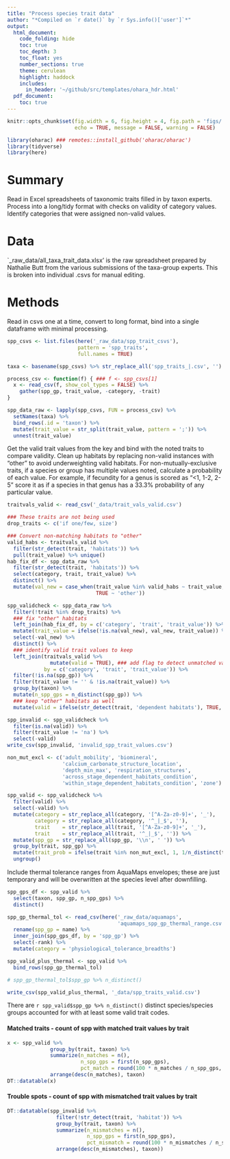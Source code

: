 ```yaml
---
title: "Process species trait data"
author: "*Compiled on `r date()` by `r Sys.info()['user']`*"
output: 
  html_document:
    code_folding: hide
    toc: true
    toc_depth: 3
    toc_float: yes
    number_sections: true
    theme: cerulean
    highlight: haddock
    includes: 
      in_header: '~/github/src/templates/ohara_hdr.html'
  pdf_document:
    toc: true
---
```


``` r

knitr::opts_chunk$set(fig.width = 6, fig.height = 4, fig.path = 'figs/',
                      echo = TRUE, message = FALSE, warning = FALSE)

library(oharac) ### remotes::install_github('oharac/oharac')
library(tidyverse)
library(here)

```

# Summary

Read in Excel spreadsheets of taxonomic traits filled in by taxon experts.  Process into a long/tidy format with checks on validity of category values.  Identify categories that were assigned non-valid values.

# Data

`_raw_data/all_taxa_trait_data.xlsx' is the raw spreadsheet prepared by Nathalie Butt from the various submissions of the taxa-group experts.  This is broken into individual .csvs for manual editing.

# Methods

Read in csvs one at a time, convert to long format, bind into a single dataframe with minimal processing.

``` r

spp_csvs <- list.files(here('_raw_data/spp_trait_csvs'), 
                       pattern = 'spp_traits',
                       full.names = TRUE)

taxa <- basename(spp_csvs) %>% str_replace_all('spp_traits_|.csv', '')

process_csv <- function(f) { ### f <- spp_csvs[1]
  x <- read_csv(f, show_col_types = FALSE) %>%
    gather(spp_gp, trait_value, -category, -trait)
}

spp_data_raw <- lapply(spp_csvs, FUN = process_csv) %>%
  setNames(taxa) %>%
  bind_rows(.id = 'taxon') %>%
  mutate(trait_value = str_split(trait_value, pattern = ';')) %>%
  unnest(trait_value)

```

Get the valid trait values from the key and bind with the noted traits to compare validity.  Clean up habitats by replacing non-valid instances with "other" to avoid underweighting valid habitats.  For non-mutually-exclusive traits, if a species or group has multiple values noted, calculate a probability of each value.  For example, if fecundity for a genus is scored as "<1, 1-2, 2-5" score it as if a species in that genus has a 33.3% probability of any particular value.

``` r

traitvals_valid <- read_csv('_data/trait_vals_valid.csv')

### These traits are not being used
drop_traits <- c('if one/few, size')

### Convert non-matching habitats to "other"
valid_habs <- traitvals_valid %>%
  filter(str_detect(trait, 'habitats')) %>%
  pull(trait_value) %>% unique()
hab_fix_df <- spp_data_raw %>%
  filter(str_detect(trait, 'habitats')) %>%
  select(category, trait, trait_value) %>%
  distinct() %>%
  mutate(val_new = case_when(trait_value %in% valid_habs ~ trait_value,
                             TRUE ~ 'other'))

spp_validcheck <- spp_data_raw %>%
  filter(!trait %in% drop_traits) %>%
  ### fix "other" habitats
  left_join(hab_fix_df, by = c('category', 'trait', 'trait_value')) %>%
  mutate(trait_value = ifelse(!is.na(val_new), val_new, trait_value)) %>%
  select(-val_new) %>%
  distinct() %>%
  ### identify valid trait values to keep
  left_join(traitvals_valid %>% 
              mutate(valid = TRUE), ### add flag to detect unmatched values
            by = c('category', 'trait', 'trait_value')) %>%
  filter(!is.na(spp_gp)) %>%
  filter(trait_value != '' & !is.na(trait_value)) %>%
  group_by(taxon) %>%
  mutate(n_spp_gps = n_distinct(spp_gp)) %>%
  ### keep "other" habitats as well
  mutate(valid = ifelse(str_detect(trait, 'dependent habitats'), TRUE, valid))

spp_invalid <- spp_validcheck %>%
  filter(is.na(valid)) %>%
  filter(trait_value != 'na') %>%
  select(-valid)
write_csv(spp_invalid, 'invalid_spp_trait_values.csv')

non_mut_excl <- c('adult_mobility', 'biomineral', 
                  'calcium_carbonate_structure_location', 
                  'depth_min_max', 'respiration_structures', 
                  'across_stage_dependent_habitats_condition', 
                  'within_stage_dependent_habitats_condition', 'zone')

spp_valid <- spp_validcheck %>%
  filter(valid) %>%
  select(-valid) %>%
  mutate(category = str_replace_all(category, '[^A-Za-z0-9]+', '_'),
         category = str_replace_all(category, '^_|_$', ''),
         trait    = str_replace_all(trait, '[^A-Za-z0-9]+', '_'),
         trait    = str_replace_all(trait, '^_|_$', '')) %>%
  mutate(spp_gp = str_replace_all(spp_gp, '\\n', ' ')) %>%
  group_by(trait, spp_gp) %>%
  mutate(trait_prob = ifelse(trait %in% non_mut_excl, 1, 1/n_distinct(trait_value))) %>%
  ungroup()
```

Include thermal tolerance ranges from AquaMaps envelopes; these are just temporary and will be overwritten at the species level after downfilling.
```r
spp_gps_df <- spp_valid %>%
  select(taxon, spp_gp, n_spp_gps) %>%
  distinct()

spp_gp_thermal_tol <- read_csv(here('_raw_data/aquamaps', 
                                    'aquamaps_spp_gp_thermal_range.csv')) %>%
  rename(spp_gp = name) %>%
  inner_join(spp_gps_df, by = 'spp_gp') %>%
  select(-rank) %>%
  mutate(category = 'physiological_tolerance_breadths')

spp_valid_plus_thermal <- spp_valid %>%
  bind_rows(spp_gp_thermal_tol)

# spp_gp_thermal_tol$spp_gp %>% n_distinct()

write_csv(spp_valid_plus_thermal, '_data/spp_traits_valid.csv')
```

There are `r spp_valid$spp_gp %>% n_distinct()` distinct species/species groups accounted for with at least some valid trait codes.

#### Matched traits - count of spp with matched trait values by trait

``` r
x <- spp_valid %>% 
              group_by(trait, taxon) %>% 
              summarize(n_matches = n(),
                        n_spp_gps = first(n_spp_gps),
                        pct_match = round(100 * n_matches / n_spp_gps, 1)) %>% 
              arrange(desc(n_matches), taxon)
DT::datatable(x)
```


#### Trouble spots - count of spp with mismatched trait values by trait

``` r

DT::datatable(spp_invalid %>% 
                filter(!str_detect(trait, 'habitat')) %>%
                group_by(trait, taxon) %>% 
                summarize(n_mismatches = n(),
                          n_spp_gps = first(n_spp_gps),
                          pct_mismatch = round(100 * n_mismatches / n_spp_gps, 1)) %>% 
                arrange(desc(n_mismatches), taxon))
```

